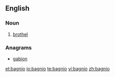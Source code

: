 ==English==

===Noun===
{{infl|en|noun}}
# [[brothel]]

===Anagrams===
* [[gabion#English|gabion]]

[[et:bagnio]]
[[io:bagnio]]
[[te:bagnio]]
[[vi:bagnio]]
[[zh:bagnio]]